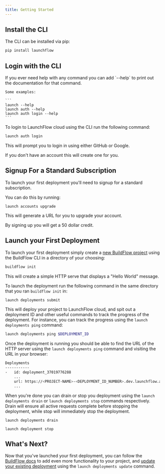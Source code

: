 ```yaml
---
title: Getting Started
---
```


## Install the CLI

The CLI can be installed via pip:

```bash
pip install launchflow
```

## Login with the CLI

<Tip>
    If you ever need help with any command you can add `--help` to print out the documentation for that command.

    Some examples:

    ```
    launch --help
    launch auth --help
    launch auth login --help
    ```
</Tip>

To login to LaunchFlow cloud using the CLI run the following command:

```bash
launch auth login
```

This will prompt you to login in using either GitHub or Google.

<Tip>
    If you don't have an account this will create one for you.
</Tip>

## Signup For a Standard Subscription

To launch your first deployment you'll need to signup for a standard subscription.

You can do this by running:

```
launch accounts upgrade
```

This will generate a URL for you to upgrade your account.

<Tip>
    By signing up you will get a 50 dollar credit.
</Tip>

## Launch your First Deployment

To launch your first deployment simply create a [new BuildFlow project](/buildflow/reference/cli/init) using the BuildFlow CLI in a directory of your choosing:

```bash
buildflow init
```

This will create a simple HTTP serve that displays a "Hello World" message.

To launch the deployment run the following command in the same directory that you ran `buildflow init` in:

```bash
launch deployments submit
```

This will deploy your project to LaunchFlow cloud, and spit out a deployment ID and other useful commands to track the progress of the deployment.
For instance, you can track the progress using the `launch deployments ping` command:

```bash
launch deployments ping $DEPLOYMENT_ID
```

Once the deployment is running you should be able to find the URL of the HTTP server using the `launch deployments ping` command and visiting the URL in your browser:

```bash
Deployments
-----------
-   id: deployment_37019776288
    ...
    url: https://<PROJECT-NAME>-<DEPLOYMENT_ID_NUMBER>.dev.launchflow.app
    ...
```

When you're done you can drain or stop you deployment using the `launch deployments drain` or `launch deployments stop` commands respectively.
Drain will ensure all active requests complete before stopping the deployment, while stop will immediately stop the deployment.

```
launch deployments drain
```

```
launch deployment stop
```

## What's Next?

Now that you've launched your first deployment, you can follow the [BuildFlow docs](/buildflow) to add even more functionality to your project, and [update your existing deployment](/launchflow-cloud/user-guides/update-a-deployment) using the `launch deployments update` command.
